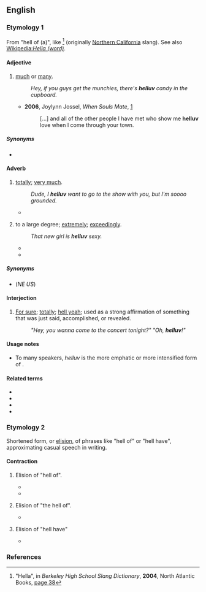 ==English==

===Etymology 1===
From "hell of (a)", like {{m|en|hella}}<ref>"Hella", in ''Berkeley High School Slang Dictionary'', '''2004''', North Atlantic Books,
[http://books.google.com/books?id=Wylb8i0nTFIC&pg=PA38&dq=helluv&sig=U28HCzcekEQ1xn1lr5R1CFogDs4 page 38]</ref> (originally [[w:Northern California|Northern California]] slang). See also [[w:Hella (word)|Wikipedia:''Hella (word)'']].

====Adjective====
{{en-adj|-}}

# {{lb|en|slang|chiefly|Northern California}} {{n-g|Intensifier, signifies an abundance of a thing;}} [[much]] or [[many]].
#: ''Hey, if you guys get the munchies, there's '''helluv''' candy in the cupboard.''
#* '''2006''', Joylynn Jossel, ''When Souls Mate'', [http://books.google.com/books?id=6GY1v6CmCXkC&pg=PP8&dq=helluv&lr=&sig=95Jo6JMU_ZnvJXZL9eZfYmOk14Y]
#*: […] and all of the other people I have met who show me '''helluv''' love when I come through your town.

=====Synonyms=====
* {{l|en|mad}}

====Adverb====
{{en-adv|-}}

# {{lb|en|slang|chiefly|Northern California}} {{n-g|Intensifier (modifies verbs); to a large extent;}} [[totally]]; [[very much]].
#: ''Dude, I '''helluv''' want to go to the show with you, but I'm soooo grounded.''
#* {{quote-text|year=2002|author=Peggy Vincent|title=Baby Catcher: Chronicles of a Modern Midwife|page=225|url=http://books.google.com/books?id=LHlQxW68nfYC&pg=PA225&dq=helluv&lr=&sig=bwXyIRbEAOtYNvTzUQjVRZI7_zA|passage=“[…]. This '''helluv''' hurts.” We grownups burst out laughing, and I hugged her bony adolescent shoulders.}}
# {{lb|en|slang|chiefly|Northern California}} {{n-g|Intensifier (modifies adjectives);}} to a large degree; [[extremely]]; [[exceedingly]].
#: ''That new girl is '''helluv''' sexy.''
#* {{quote-text|year=2002|author=Peggy Vincent|title=Baby Catcher: Chronicles of a Modern Midwife|page=226|url=http://books.google.com/books?id=LHlQxW68nfYC&pg=PA226&dq=helluv&lr=&sig=ZjN3r5TaSnTBqIcXNcXxNRQq_PA|passage=“We had the baby, like two minutes ago. It was '''helluv''' icy. […] Naeema was so brave, just hellabitchin', and I delivered the baby myself 'cause we have this hellafresh midwife who taught me how to do it.”}}
#* {{quote-text|year=2003|author=Adrienne Anderson|title=Word: Rap, Politics and Feminism|page=14|url=http://books.google.com/books?id=j3kx-pqoSewC&pg=PA14&dq=helluv&lr=&sig=lSfUATVjJW2QQl2zRn0nwOZ-sBc|passage=“Man, if I had never been to California and read that magazine, I would be '''helluv''' scared to come out there!”}}

=====Synonyms=====
* {{sense|extremely, modifies adjectives}} {{l|en|wicked}} (''NE US'')

====Interjection====
{{en-interj}}

# {{lb|en|slang|chiefly|Northern California}} [[for sure|For sure]]; [[totally]]; [[hell yeah]]; used as a strong affirmation of something that was just said, accomplished, or revealed.
#: ''"Hey, you wanna come to the concert tonight?" "Oh, '''helluv'''!"''

====Usage notes====
* To many speakers, ''helluv'' is the more emphatic or more intensified form of {{m|en|hella}}.

====Related terms====
* {{l|en|helluva}}
* {{l|en|hella}}
* {{l|en|hell}}
* {{l|en|the hell}}

===Etymology 2===
Shortened form, or [[elision]], of phrases like "hell of" or "hell have", approximating casual speech in writing.

====Contraction====
{{en-cont|-}}

# {{lb|en|colloquial}} Elision of "hell of".
#* {{quote-text|year=1977|author=Curt Johnson|title=The Morning Light|page=214|url=http://books.google.com/books?id=-TI3AAAAIAAJ&q=helluv&pgis=1|passage=Oh, you goddam-betcha, Julie, it's one helluva lot better — one '''HELLUV''' A lot better — to be born dirt-poor. Course then you get to stay that way the rest of your life.}}
#* {{quote-text|year=1997|author={{w|Kat Martin}}|title=Innocence Undone|page=297|url=http://books.google.com/books?id=BflckKXNVNoC&pg=PA297&dq=helluv&sig=5EXF4WemCDXCHHN55ZWu7RdMfoA|passage=“That's the '''helluv''' it — beggin' yer pardon, miss...”}}
# {{lb|en|colloquial}} Elision of "the hell of".
#* {{quote-text|year=1997|author={{w|Kat Martin}}|title=Innocence Undone|page=173|url=http://books.google.com/books?id=BflckKXNVNoC&pg=PA173&dq=helluv&lr=&sig=9IlxoQ8jN_4kJ-JqwQx5drgFbKk|passage=“'''Helluv''' it is,” he grumbled. “I was thinking of marrying her myself. Wrote her a letter, but it didn't get posted in time.”}}
# {{lb|en|colloquial}} Elision of "hell have"
#* {{quote-text|year=1973|author=Richard Cowper|title=Clone|page=99|passage=Where the '''helluv''' you been?}}

===References===
<references/>